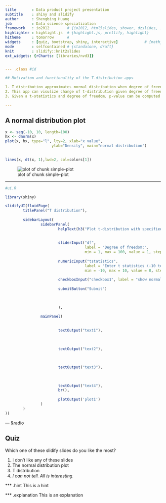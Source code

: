 ```yaml
---
title       : Data product project presentation
subtitle    : shiny and slidify
author      : Shengbing Huang
job         : Data science specialization
framework   : io2012        # {io2012, html5slides, shower, dzslides, ...}
highlighter : highlight.js  # {highlight.js, prettify, highlight}
hitheme     : tomorrow      # 
widgets     : [quiz, bootstrap, shiny, interactive]            # {mathjax, quiz, bootstrap}
mode        : selfcontained # {standalone, draft}
knit        : slidify::knit2slides
ext_widgets: {rCharts: [libraries/nvd3]}


--- .class #id 

## Motivation and functionality of the T-distribution apps

1. T distribution approximates normal distribution when degree of freedom increases
2. This app can visulize change of t-distribution given degree of freedom. 
3. Given a t-statistics and degree of freedom, p-value can be computed and shown on the t-distribution

---
```


## A normal distribution plot ##

```r

x <- seq(-10, 10, length=100)
hx <- dnorm(x)
plot(x, hx, type="l", lty=2, xlab="x value",
                     ylab="Density", main="normal distribution")
                
                
lines(x, dt(x, 1),lwd=2, col=colors[1])

```

![plot of chunk simple-plot](figure/simple-plot.png)

---


```r
#ui.R

library(shiny)

slidifyUI(fluidPage(
        titlePanel("T distribution"),
        
        sidebarLayout(
                sidebarPanel(
                        helpText(h3("Plot t-distribution with specified degree of freedom, and compute p-value for the t statistics you entered")),
                        
                                                
                        sliderInput("df", 
                                    label = "Degree of freedom:",
                                    min = 1, max = 100, value = 1, step=1),
                        
                        numericInput("tstatistics", 
                                    label = "Enter t statistics (-10 to 10) :",
                                    min = -10, max = 10, value = 0, step=0.0001),
                        
                        checkboxInput("checkbox1", label = "show normal p value", value = TRUE),
                        
                        submitButton("Submit")
                        
                        
                        
                        ),
                
                mainPanel(
                        
                        
                        textOutput("text1"),
                        
                        
                        
                        textOutput("text2"),
                        
                        
                        
                        textOutput("text3"),
                        
                        
                        
                        textOutput("text4"),
                        br(),
                        
                        plotOutput('plot1')
                )
        )
))
```

--- &radio

## Quiz

Which one of these slidify slides do you like the most?

1. I don't like any of these slides 
2. The normal distribution plot
3. T distribution
4. _I can not tell. All is interesting._

*** .hint
This is a hint

*** .explanation
This is an explanation


